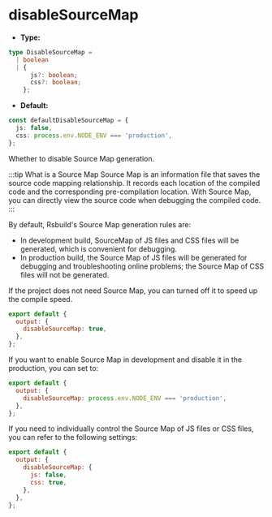 # disableSourceMap

- **Type:**

```ts
type DisableSourceMap =
  | boolean
  | {
      js?: boolean;
      css?: boolean;
    };
```

- **Default:**

```ts
const defaultDisableSourceMap = {
  js: false,
  css: process.env.NODE_ENV === 'production',
};
```

Whether to disable Source Map generation.

:::tip What is a Source Map
Source Map is an information file that saves the source code mapping relationship. It records each location of the compiled code and the corresponding pre-compilation location. With Source Map, you can directly view the source code when debugging the compiled code.
:::

By default, Rsbuild's Source Map generation rules are:

- In development build, SourceMap of JS files and CSS files will be generated, which is convenient for debugging.
- In production build, the Source Map of JS files will be generated for debugging and troubleshooting online problems; the Source Map of CSS files will not be generated.

If the project does not need Source Map, you can turned off it to speed up the compile speed.

```js
export default {
  output: {
    disableSourceMap: true,
  },
};
```

If you want to enable Source Map in development and disable it in the production, you can set to:

```js
export default {
  output: {
    disableSourceMap: process.env.NODE_ENV === 'production',
  },
};
```

If you need to individually control the Source Map of JS files or CSS files, you can refer to the following settings:

```js
export default {
  output: {
    disableSourceMap: {
      js: false,
      css: true,
    },
  },
};
```
